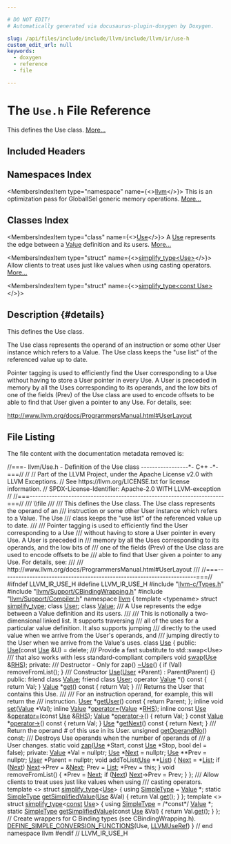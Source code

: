 ```yaml
---

# DO NOT EDIT!
# Automatically generated via docusaurus-plugin-doxygen by Doxygen.

slug: /api/files/include/include/llvm/include/llvm/ir/use-h
custom_edit_url: null
keywords:
  - doxygen
  - reference
  - file

---
```





# The `Use.h` File Reference

<DoxygenPage pluginConfig={pluginConfig}>

This defines the Use class. <a href="#details">More...</a>

## Included Headers

<IncludesList>
<IncludesListItem
  filePath="llvm-c/Types.h"
  permalink="/docs/api/files/include/include/llvm-c/types-h"
  isLocal="true" />
<IncludesListItem
  filePath="llvm/Support/CBindingWrapping.h"
  permalink="/docs/api/files/include/include/llvm/include/llvm/support/cbindingwrapping-h"
  isLocal="true" />
<IncludesListItem
  filePath="llvm/Support/Compiler.h"
  permalink="/docs/api/files/include/include/llvm/include/llvm/support/compiler-h"
  isLocal="true" />
</IncludesList>

## Namespaces Index

<MembersIndex>

<MembersIndexItem
  type="namespace"
  name={<><a href="/docs/api/namespaces/llvm">llvm</a></>}>
This is an optimization pass for GlobalISel generic memory operations. <a href="/docs/api/namespaces/llvm/#details">More...</a>
</MembersIndexItem>

</MembersIndex>

## Classes Index

<MembersIndex>

<MembersIndexItem
  type="class"
  name={<><a href="/docs/api/classes/llvm/use">Use</a></>}>
A <a href="/docs/api/classes/llvm/use">Use</a> represents the edge between a <a href="/docs/api/classes/llvm/value">Value</a> definition and its users. <a href="/docs/api/classes/llvm/use/#details">More...</a>
</MembersIndexItem>

<MembersIndexItem
  type="struct"
  name={<><a href="/docs/api/structs/llvm/simplify-type-27218edf7fb98a791934726f4ff31474">simplify_type&lt;Use&gt;</a></>}>
Allow clients to treat uses just like values when using casting operators. <a href="/docs/api/structs/llvm/simplify-type-27218edf7fb98a791934726f4ff31474/#details">More...</a>
</MembersIndexItem>

<MembersIndexItem
  type="struct"
  name={<><a href="/docs/api/structs/llvm/simplify-type-281e69781494059eea45e68051c37fd3">simplify_type&lt;const Use&gt;</a></>}>
</MembersIndexItem>

</MembersIndex>

## Description {#details}

This defines the Use class.

The Use class represents the operand of an instruction or some other User instance which refers to a Value. The Use class keeps the &quot;use list&quot; of the referenced value up to date.

Pointer tagging is used to efficiently find the User corresponding to a Use without having to store a User pointer in every Use. A User is preceded in memory by all the Uses corresponding to its operands, and the low bits of one of the fields (Prev) of the Use class are used to encode offsets to be able to find that User given a pointer to any Use. For details, see:

<a href="http://www.llvm.org/docs/ProgrammersManual.html#UserLayout">http://www.llvm.org/docs/ProgrammersManual.html#UserLayout</a>

## File Listing

The file content with the documentation metadata removed is:

<ProgramListing>

<Link id="l00001" /><CodeLine lineNumber="1"><span class="doxyHighlightComment">//===- llvm/Use.h - Definition of the Use class -----------------&#42;- C++ -&#42;-===//</span></CodeLine>
<Link id="l00002" /><CodeLine lineNumber="2"><span class="doxyHighlightComment">//</span></CodeLine>
<Link id="l00003" /><CodeLine lineNumber="3"><span class="doxyHighlightComment">// Part of the LLVM Project, under the Apache License v2.0 with LLVM Exceptions.</span></CodeLine>
<Link id="l00004" /><CodeLine lineNumber="4"><span class="doxyHighlightComment">// See https://llvm.org/LICENSE.txt for license information.</span></CodeLine>
<Link id="l00005" /><CodeLine lineNumber="5"><span class="doxyHighlightComment">// SPDX-License-Identifier: Apache-2.0 WITH LLVM-exception</span></CodeLine>
<Link id="l00006" /><CodeLine lineNumber="6"><span class="doxyHighlightComment">//</span></CodeLine>
<Link id="l00007" /><CodeLine lineNumber="7"><span class="doxyHighlightComment">//===----------------------------------------------------------------------===//</span></CodeLine>
<Link id="l00008" /><CodeLine lineNumber="8"><span class="doxyHighlightComment">/// \\file</span></CodeLine>
<Link id="l00009" /><CodeLine lineNumber="9"><span class="doxyHighlightComment">///</span></CodeLine>
<Link id="l00010" /><CodeLine lineNumber="10"><span class="doxyHighlightComment">/// This defines the Use class.  The Use class represents the operand of an</span></CodeLine>
<Link id="l00011" /><CodeLine lineNumber="11"><span class="doxyHighlightComment">/// instruction or some other User instance which refers to a Value.  The Use</span></CodeLine>
<Link id="l00012" /><CodeLine lineNumber="12"><span class="doxyHighlightComment">/// class keeps the &quot;use list&quot; of the referenced value up to date.</span></CodeLine>
<Link id="l00013" /><CodeLine lineNumber="13"><span class="doxyHighlightComment">///</span></CodeLine>
<Link id="l00014" /><CodeLine lineNumber="14"><span class="doxyHighlightComment">/// Pointer tagging is used to efficiently find the User corresponding to a Use</span></CodeLine>
<Link id="l00015" /><CodeLine lineNumber="15"><span class="doxyHighlightComment">/// without having to store a User pointer in every Use. A User is preceded in</span></CodeLine>
<Link id="l00016" /><CodeLine lineNumber="16"><span class="doxyHighlightComment">/// memory by all the Uses corresponding to its operands, and the low bits of</span></CodeLine>
<Link id="l00017" /><CodeLine lineNumber="17"><span class="doxyHighlightComment">/// one of the fields (Prev) of the Use class are used to encode offsets to be</span></CodeLine>
<Link id="l00018" /><CodeLine lineNumber="18"><span class="doxyHighlightComment">/// able to find that User given a pointer to any Use. For details, see:</span></CodeLine>
<Link id="l00019" /><CodeLine lineNumber="19"><span class="doxyHighlightComment">///</span></CodeLine>
<Link id="l00020" /><CodeLine lineNumber="20"><span class="doxyHighlightComment">///   http://www.llvm.org/docs/ProgrammersManual.html#UserLayout</span></CodeLine>
<Link id="l00021" /><CodeLine lineNumber="21"><span class="doxyHighlightComment">///</span></CodeLine>
<Link id="l00022" /><CodeLine lineNumber="22"><span class="doxyHighlightComment">//===----------------------------------------------------------------------===//</span></CodeLine>
<Link id="l00023" /><CodeLine lineNumber="23"></CodeLine>
<Link id="l00024" /><CodeLine lineNumber="24"><span class="doxyHighlightPreprocessor">#ifndef LLVM&#95;IR&#95;USE&#95;H</span></CodeLine>
<Link id="l00025" /><CodeLine lineNumber="25"><span class="doxyHighlightPreprocessor">#define LLVM&#95;IR&#95;USE&#95;H</span></CodeLine>
<Link id="l00026" /><CodeLine lineNumber="26"></CodeLine>
<Link id="l00027" /><CodeLine lineNumber="27"><span class="doxyHighlightPreprocessor">#include &quot;<a href="/docs/api/files/include/include/llvm-c/types-h">llvm-c/Types.h</a>&quot;</span></CodeLine>
<Link id="l00028" /><CodeLine lineNumber="28"><span class="doxyHighlightPreprocessor">#include &quot;<a href="/docs/api/files/include/include/llvm/include/llvm/support/cbindingwrapping-h">llvm/Support/CBindingWrapping.h</a>&quot;</span></CodeLine>
<Link id="l00029" /><CodeLine lineNumber="29"><span class="doxyHighlightPreprocessor">#include &quot;<a href="/docs/api/files/include/include/llvm/include/llvm/support/compiler-h">llvm/Support/Compiler.h</a>&quot;</span></CodeLine>
<Link id="l00030" /><CodeLine lineNumber="30"></CodeLine>
<Link id="l00031" /><CodeLine lineNumber="31"><span class="doxyHighlightKeyword">namespace </span><span class="doxyHighlight"><a href="/docs/api/namespaces/llvm">llvm</a> &#123;</span></CodeLine>
<Link id="l00032" /><CodeLine lineNumber="32"></CodeLine>
<Link id="l00033" /><CodeLine lineNumber="33"><span class="doxyHighlightKeyword">template</span><span class="doxyHighlight"> &lt;</span><span class="doxyHighlightKeyword">typename</span><span class="doxyHighlight">&gt; </span><span class="doxyHighlightKeyword">struct </span><span class="doxyHighlight"><a href="/docs/api/structs/llvm/simplify-type">simplify&#95;type</a>;</span></CodeLine>
<Link id="l00034" /><CodeLine lineNumber="34"><span class="doxyHighlightKeyword">class </span><span class="doxyHighlight"><a href="/docs/api/classes/llvm/user">User</a>;</span></CodeLine>
<Link id="l00035" /><CodeLine lineNumber="35"><span class="doxyHighlightKeyword">class </span><span class="doxyHighlight"><a href="/docs/api/classes/llvm/value">Value</a>;</span></CodeLine>
<Link id="l00036" /><CodeLine lineNumber="36"></CodeLine>
<Link id="l00037" /><CodeLine lineNumber="37"><span class="doxyHighlightComment">/// A Use represents the edge between a Value definition and its users.</span></CodeLine>
<Link id="l00038" /><CodeLine lineNumber="38"><span class="doxyHighlightComment">///</span></CodeLine>
<Link id="l00039" /><CodeLine lineNumber="39"><span class="doxyHighlightComment">/// This is notionally a two-dimensional linked list. It supports traversing</span></CodeLine>
<Link id="l00040" /><CodeLine lineNumber="40"><span class="doxyHighlightComment">/// all of the uses for a particular value definition. It also supports jumping</span></CodeLine>
<Link id="l00041" /><CodeLine lineNumber="41"><span class="doxyHighlightComment">/// directly to the used value when we arrive from the User&#39;s operands, and</span></CodeLine>
<Link id="l00042" /><CodeLine lineNumber="42"><span class="doxyHighlightComment">/// jumping directly to the User when we arrive from the Value&#39;s uses.</span></CodeLine>
<Link id="l00043" /><CodeLine lineNumber="43" lineLink="/docs/api/classes/llvm/use"><span class="doxyHighlightKeyword">class </span><span class="doxyHighlight"><a href="/docs/api/classes/llvm/use/#a5794eddf111636a89357ec2c4dfc600d">Use</a> &#123;</span></CodeLine>
<Link id="l00044" /><CodeLine lineNumber="44"><span class="doxyHighlightKeyword">public</span><span class="doxyHighlight">:</span></CodeLine>
<Link id="l00045" /><CodeLine lineNumber="45" lineLink="/docs/api/classes/llvm/use/#a5794eddf111636a89357ec2c4dfc600d"><span class="doxyHighlight">  <a href="/docs/api/classes/llvm/use/#a5794eddf111636a89357ec2c4dfc600d">Use</a>(</span><span class="doxyHighlightKeyword">const</span><span class="doxyHighlight"> <a href="/docs/api/classes/llvm/use/#a5794eddf111636a89357ec2c4dfc600d">Use</a> &amp;U) = </span><span class="doxyHighlightKeyword">delete</span><span class="doxyHighlight">;</span></CodeLine>
<Link id="l00046" /><CodeLine lineNumber="46"></CodeLine>
<Link id="l00047" /><CodeLine lineNumber="47"><span class="doxyHighlightComment">  /// Provide a fast substitute to std::swap&lt;Use&gt;</span></CodeLine>
<Link id="l00048" /><CodeLine lineNumber="48"><span class="doxyHighlightComment">  /// that also works with less standard-compliant compilers</span></CodeLine>
<Link id="l00049" /><CodeLine lineNumber="49"><span class="doxyHighlight">  </span><span class="doxyHighlightKeywordType">void</span><span class="doxyHighlight"> <a href="/docs/api/classes/llvm/use/#a571caa9e25e6854e940f5bd78b7d8c9b">swap</a>(<a href="/docs/api/classes/llvm/use/#a5794eddf111636a89357ec2c4dfc600d">Use</a> &amp;<a href="/docs/api/files/lib/lib/target/lib/target/x86/x86partialreduction-cpp/#a87b8bfbbe9d8f7146d7f20a5fb42efd0">RHS</a>);</span></CodeLine>
<Link id="l00050" /><CodeLine lineNumber="50"></CodeLine>
<Link id="l00051" /><CodeLine lineNumber="51"><span class="doxyHighlightKeyword">private</span><span class="doxyHighlight">:</span></CodeLine>
<Link id="l00052" /><CodeLine lineNumber="52"><span class="doxyHighlightComment">  /// Destructor - Only for zap()</span></CodeLine>
<Link id="l00053" /><CodeLine lineNumber="53"><span class="doxyHighlight">  <a href="/docs/api/classes/llvm/use/#a5794eddf111636a89357ec2c4dfc600d">~Use</a>() &#123;</span></CodeLine>
<Link id="l00054" /><CodeLine lineNumber="54"><span class="doxyHighlight">    </span><span class="doxyHighlightKeywordFlow">if</span><span class="doxyHighlight"> (Val)</span></CodeLine>
<Link id="l00055" /><CodeLine lineNumber="55"><span class="doxyHighlight">      removeFromList();</span></CodeLine>
<Link id="l00056" /><CodeLine lineNumber="56"><span class="doxyHighlight">  &#125;</span></CodeLine>
<Link id="l00057" /><CodeLine lineNumber="57"></CodeLine>
<Link id="l00058" /><CodeLine lineNumber="58"><span class="doxyHighlightComment">  /// Constructor</span></CodeLine>
<Link id="l00059" /><CodeLine lineNumber="59"><span class="doxyHighlight">  <a href="/docs/api/classes/llvm/use/#a5794eddf111636a89357ec2c4dfc600d">Use</a>(<a href="/docs/api/classes/llvm/user">User</a> &#42;Parent) : Parent(Parent) &#123;&#125;</span></CodeLine>
<Link id="l00060" /><CodeLine lineNumber="60"></CodeLine>
<Link id="l00061" /><CodeLine lineNumber="61"><span class="doxyHighlightKeyword">public</span><span class="doxyHighlight">:</span></CodeLine>
<Link id="l00062" /><CodeLine lineNumber="62" lineLink="/docs/api/classes/llvm/use/#aeceedf6e1a7d48a588516ce2b1983d6f"><span class="doxyHighlight">  </span><span class="doxyHighlightKeyword">friend</span><span class="doxyHighlight"> </span><span class="doxyHighlightKeyword">class </span><span class="doxyHighlight"><a href="/docs/api/classes/llvm/use/#aeceedf6e1a7d48a588516ce2b1983d6f">Value</a>;</span></CodeLine>
<Link id="l00063" /><CodeLine lineNumber="63" lineLink="/docs/api/classes/llvm/use/#a38c437d9dcaefebe4efaf0edf00c45de"><span class="doxyHighlight">  </span><span class="doxyHighlightKeyword">friend</span><span class="doxyHighlight"> </span><span class="doxyHighlightKeyword">class </span><span class="doxyHighlight"><a href="/docs/api/classes/llvm/use/#a38c437d9dcaefebe4efaf0edf00c45de">User</a>;</span></CodeLine>
<Link id="l00064" /><CodeLine lineNumber="64"></CodeLine>
<Link id="l00065" /><CodeLine lineNumber="65" lineLink="/docs/api/classes/llvm/use/#a008e3d16a9e6648481a0d2b1a61bffa4"><span class="doxyHighlight">  </span><span class="doxyHighlightKeyword">operator</span><span class="doxyHighlight"> <a href="/docs/api/classes/llvm/use/#aeceedf6e1a7d48a588516ce2b1983d6f">Value</a> &#42;() </span><span class="doxyHighlightKeyword">const</span><span class="doxyHighlight"> &#123; </span><span class="doxyHighlightKeywordFlow">return</span><span class="doxyHighlight"> Val; &#125;</span></CodeLine>
<Link id="l00066" /><CodeLine lineNumber="66" lineLink="/docs/api/classes/llvm/use/#ad77c21b5dd2c8765f87e3fb054d68def"><span class="doxyHighlight">  <a href="/docs/api/classes/llvm/use/#aeceedf6e1a7d48a588516ce2b1983d6f">Value</a> &#42;<a href="/docs/api/classes/llvm/use/#ad77c21b5dd2c8765f87e3fb054d68def">get</a>()</span><span class="doxyHighlightKeyword"> const </span><span class="doxyHighlight">&#123; </span><span class="doxyHighlightKeywordFlow">return</span><span class="doxyHighlight"> Val; &#125;</span></CodeLine>
<Link id="l00067" /><CodeLine lineNumber="67"></CodeLine>
<Link id="l00068" /><CodeLine lineNumber="68"><span class="doxyHighlightComment">  /// Returns the User that contains this Use.</span></CodeLine>
<Link id="l00069" /><CodeLine lineNumber="69"><span class="doxyHighlightComment">  ///</span></CodeLine>
<Link id="l00070" /><CodeLine lineNumber="70"><span class="doxyHighlightComment">  /// For an instruction operand, for example, this will return the</span></CodeLine>
<Link id="l00071" /><CodeLine lineNumber="71"><span class="doxyHighlightComment">  /// instruction.</span></CodeLine>
<Link id="l00072" /><CodeLine lineNumber="72" lineLink="/docs/api/classes/llvm/use/#a53a48d67682705c5f7f06ffc850fd622"><span class="doxyHighlight">  <a href="/docs/api/classes/llvm/use/#a38c437d9dcaefebe4efaf0edf00c45de">User</a> &#42;<a href="/docs/api/classes/llvm/use/#a53a48d67682705c5f7f06ffc850fd622">getUser</a>()</span><span class="doxyHighlightKeyword"> const </span><span class="doxyHighlight">&#123; </span><span class="doxyHighlightKeywordFlow">return</span><span class="doxyHighlight"> Parent; &#125;;</span></CodeLine>
<Link id="l00073" /><CodeLine lineNumber="73"></CodeLine>
<Link id="l00074" /><CodeLine lineNumber="74"><span class="doxyHighlight">  </span><span class="doxyHighlightKeyword">inline</span><span class="doxyHighlight"> </span><span class="doxyHighlightKeywordType">void</span><span class="doxyHighlight"> <a href="/docs/api/classes/llvm/use/#a40360b4fa7b8e6920a68e5a8a0814f1f">set</a>(<a href="/docs/api/classes/llvm/value">Value</a> &#42;Val);</span></CodeLine>
<Link id="l00075" /><CodeLine lineNumber="75"></CodeLine>
<Link id="l00076" /><CodeLine lineNumber="76"><span class="doxyHighlight">  </span><span class="doxyHighlightKeyword">inline</span><span class="doxyHighlight"> <a href="/docs/api/classes/llvm/value">Value</a> &#42;<a href="/docs/api/classes/llvm/use/#ada20e2dc9c9b0301ce74b2fc3f40b7ee">operator=</a>(<a href="/docs/api/classes/llvm/value">Value</a> &#42;<a href="/docs/api/files/lib/lib/target/lib/target/x86/x86partialreduction-cpp/#a87b8bfbbe9d8f7146d7f20a5fb42efd0">RHS</a>);</span></CodeLine>
<Link id="l00077" /><CodeLine lineNumber="77"><span class="doxyHighlight">  </span><span class="doxyHighlightKeyword">inline</span><span class="doxyHighlight"> </span><span class="doxyHighlightKeyword">const</span><span class="doxyHighlight"> <a href="/docs/api/classes/llvm/use">Use</a> &amp;<a href="/docs/api/classes/llvm/use/#ada20e2dc9c9b0301ce74b2fc3f40b7ee">operator=</a>(</span><span class="doxyHighlightKeyword">const</span><span class="doxyHighlight"> <a href="/docs/api/classes/llvm/use">Use</a> &amp;<a href="/docs/api/files/lib/lib/target/lib/target/x86/x86partialreduction-cpp/#a87b8bfbbe9d8f7146d7f20a5fb42efd0">RHS</a>);</span></CodeLine>
<Link id="l00078" /><CodeLine lineNumber="78"></CodeLine>
<Link id="l00079" /><CodeLine lineNumber="79" lineLink="/docs/api/classes/llvm/use/#a92763d56156cb84df0086a0e39f5e487"><span class="doxyHighlight">  <a href="/docs/api/classes/llvm/use/#aeceedf6e1a7d48a588516ce2b1983d6f">Value</a> &#42;<a href="/docs/api/classes/llvm/use/#a92763d56156cb84df0086a0e39f5e487">operator-&gt;</a>() &#123; </span><span class="doxyHighlightKeywordFlow">return</span><span class="doxyHighlight"> Val; &#125;</span></CodeLine>
<Link id="l00080" /><CodeLine lineNumber="80" lineLink="/docs/api/classes/llvm/use/#a3a1080f6345aafd5d4b863508deaab20"><span class="doxyHighlight">  </span><span class="doxyHighlightKeyword">const</span><span class="doxyHighlight"> <a href="/docs/api/classes/llvm/use/#aeceedf6e1a7d48a588516ce2b1983d6f">Value</a> &#42;<a href="/docs/api/classes/llvm/use/#a3a1080f6345aafd5d4b863508deaab20">operator-&gt;</a>()</span><span class="doxyHighlightKeyword"> const </span><span class="doxyHighlight">&#123; </span><span class="doxyHighlightKeywordFlow">return</span><span class="doxyHighlight"> Val; &#125;</span></CodeLine>
<Link id="l00081" /><CodeLine lineNumber="81"></CodeLine>
<Link id="l00082" /><CodeLine lineNumber="82" lineLink="/docs/api/classes/llvm/use/#ad32360b17f849df25d61b70bc82cc753"><span class="doxyHighlight">  <a href="/docs/api/classes/llvm/use/#a5794eddf111636a89357ec2c4dfc600d">Use</a> &#42;<a href="/docs/api/classes/llvm/use/#ad32360b17f849df25d61b70bc82cc753">getNext</a>()</span><span class="doxyHighlightKeyword"> const </span><span class="doxyHighlight">&#123; </span><span class="doxyHighlightKeywordFlow">return</span><span class="doxyHighlight"> Next; &#125;</span></CodeLine>
<Link id="l00083" /><CodeLine lineNumber="83"></CodeLine>
<Link id="l00084" /><CodeLine lineNumber="84"><span class="doxyHighlightComment">  /// Return the operand # of this use in its User.</span></CodeLine>
<Link id="l00085" /><CodeLine lineNumber="85"><span class="doxyHighlight">  </span><span class="doxyHighlightKeywordType">unsigned</span><span class="doxyHighlight"> <a href="/docs/api/classes/llvm/use/#a541187eb976df2189b40b3f62ed2cee0">getOperandNo</a>() </span><span class="doxyHighlightKeyword">const</span><span class="doxyHighlight">;</span></CodeLine>
<Link id="l00086" /><CodeLine lineNumber="86"></CodeLine>
<Link id="l00087" /><CodeLine lineNumber="87"><span class="doxyHighlightComment">  /// Destroys Use operands when the number of operands of</span></CodeLine>
<Link id="l00088" /><CodeLine lineNumber="88"><span class="doxyHighlightComment">  /// a User changes.</span></CodeLine>
<Link id="l00089" /><CodeLine lineNumber="89"><span class="doxyHighlight">  </span><span class="doxyHighlightKeyword">static</span><span class="doxyHighlight"> </span><span class="doxyHighlightKeywordType">void</span><span class="doxyHighlight"> <a href="/docs/api/classes/llvm/use/#a017fb8dfaf7591379bf7596ce0f196eb">zap</a>(<a href="/docs/api/classes/llvm/use">Use</a> &#42;Start, </span><span class="doxyHighlightKeyword">const</span><span class="doxyHighlight"> <a href="/docs/api/classes/llvm/use">Use</a> &#42;Stop, </span><span class="doxyHighlightKeywordType">bool</span><span class="doxyHighlight"> del = </span><span class="doxyHighlightKeyword">false</span><span class="doxyHighlight">);</span></CodeLine>
<Link id="l00090" /><CodeLine lineNumber="90"></CodeLine>
<Link id="l00091" /><CodeLine lineNumber="91"><span class="doxyHighlightKeyword">private</span><span class="doxyHighlight">:</span></CodeLine>
<Link id="l00092" /><CodeLine lineNumber="92"></CodeLine>
<Link id="l00093" /><CodeLine lineNumber="93"><span class="doxyHighlight">  <a href="/docs/api/classes/llvm/value">Value</a> &#42;Val = </span><span class="doxyHighlightKeyword">nullptr</span><span class="doxyHighlight">;</span></CodeLine>
<Link id="l00094" /><CodeLine lineNumber="94"><span class="doxyHighlight">  <a href="/docs/api/classes/llvm/use">Use</a> &#42;<a href="/docs/api/namespaces/llvm/#ab13c360340346d082b959b8cd79f2c1a">Next</a> = </span><span class="doxyHighlightKeyword">nullptr</span><span class="doxyHighlight">;</span></CodeLine>
<Link id="l00095" /><CodeLine lineNumber="95"><span class="doxyHighlight">  <a href="/docs/api/classes/llvm/use">Use</a> &#42;&#42;Prev = </span><span class="doxyHighlightKeyword">nullptr</span><span class="doxyHighlight">;</span></CodeLine>
<Link id="l00096" /><CodeLine lineNumber="96"><span class="doxyHighlight">  <a href="/docs/api/classes/llvm/user">User</a> &#42;Parent = </span><span class="doxyHighlightKeyword">nullptr</span><span class="doxyHighlight">;</span></CodeLine>
<Link id="l00097" /><CodeLine lineNumber="97"></CodeLine>
<Link id="l00098" /><CodeLine lineNumber="98"><span class="doxyHighlight">  </span><span class="doxyHighlightKeywordType">void</span><span class="doxyHighlight"> addToList(<a href="/docs/api/classes/llvm/use">Use</a> &#42;&#42;<a href="/docs/api/namespaces/llvm/#acefe92adee8725ad904c7c43649790e8a4ee29ca12c7d126654bd0e5275de6135">List</a>) &#123;</span></CodeLine>
<Link id="l00099" /><CodeLine lineNumber="99"><span class="doxyHighlight">    <a href="/docs/api/namespaces/llvm/#ab13c360340346d082b959b8cd79f2c1a">Next</a> = &#42;<a href="/docs/api/namespaces/llvm/#acefe92adee8725ad904c7c43649790e8a4ee29ca12c7d126654bd0e5275de6135">List</a>;</span></CodeLine>
<Link id="l00100" /><CodeLine lineNumber="100"><span class="doxyHighlight">    </span><span class="doxyHighlightKeywordFlow">if</span><span class="doxyHighlight"> (<a href="/docs/api/namespaces/llvm/#ab13c360340346d082b959b8cd79f2c1a">Next</a>)</span></CodeLine>
<Link id="l00101" /><CodeLine lineNumber="101"><span class="doxyHighlight">      <a href="/docs/api/namespaces/llvm/#ab13c360340346d082b959b8cd79f2c1a">Next</a>-&gt;Prev = &amp;<a href="/docs/api/namespaces/llvm/#ab13c360340346d082b959b8cd79f2c1a">Next</a>;</span></CodeLine>
<Link id="l00102" /><CodeLine lineNumber="102"><span class="doxyHighlight">    Prev = <a href="/docs/api/namespaces/llvm/#acefe92adee8725ad904c7c43649790e8a4ee29ca12c7d126654bd0e5275de6135">List</a>;</span></CodeLine>
<Link id="l00103" /><CodeLine lineNumber="103"><span class="doxyHighlight">    &#42;Prev = </span><span class="doxyHighlightKeyword">this</span><span class="doxyHighlight">;</span></CodeLine>
<Link id="l00104" /><CodeLine lineNumber="104"><span class="doxyHighlight">  &#125;</span></CodeLine>
<Link id="l00105" /><CodeLine lineNumber="105"></CodeLine>
<Link id="l00106" /><CodeLine lineNumber="106"><span class="doxyHighlight">  </span><span class="doxyHighlightKeywordType">void</span><span class="doxyHighlight"> removeFromList() &#123;</span></CodeLine>
<Link id="l00107" /><CodeLine lineNumber="107"><span class="doxyHighlight">    &#42;Prev = <a href="/docs/api/namespaces/llvm/#ab13c360340346d082b959b8cd79f2c1a">Next</a>;</span></CodeLine>
<Link id="l00108" /><CodeLine lineNumber="108"><span class="doxyHighlight">    </span><span class="doxyHighlightKeywordFlow">if</span><span class="doxyHighlight"> (<a href="/docs/api/namespaces/llvm/#ab13c360340346d082b959b8cd79f2c1a">Next</a>)</span></CodeLine>
<Link id="l00109" /><CodeLine lineNumber="109"><span class="doxyHighlight">      <a href="/docs/api/namespaces/llvm/#ab13c360340346d082b959b8cd79f2c1a">Next</a>-&gt;Prev = Prev;</span></CodeLine>
<Link id="l00110" /><CodeLine lineNumber="110"><span class="doxyHighlight">  &#125;</span></CodeLine>
<Link id="l00111" /><CodeLine lineNumber="111"><span class="doxyHighlight">&#125;;</span></CodeLine>
<Link id="l00112" /><CodeLine lineNumber="112"></CodeLine>
<Link id="l00113" /><CodeLine lineNumber="113"><span class="doxyHighlightComment">/// Allow clients to treat uses just like values when using</span></CodeLine>
<Link id="l00114" /><CodeLine lineNumber="114"><span class="doxyHighlightComment">/// casting operators.</span></CodeLine>
<Link id="l00115" /><CodeLine lineNumber="115" lineLink="/docs/api/structs/llvm/simplify-type-27218edf7fb98a791934726f4ff31474"><span class="doxyHighlightKeyword">template</span><span class="doxyHighlight"> &lt;&gt; </span><span class="doxyHighlightKeyword">struct </span><span class="doxyHighlight"><a href="/docs/api/structs/llvm/simplify-type">simplify&#95;type</a>&lt;<a href="/docs/api/classes/llvm/use">Use</a>&gt; &#123;</span></CodeLine>
<Link id="l00116" /><CodeLine lineNumber="116" lineLink="/docs/api/structs/llvm/simplify-type-27218edf7fb98a791934726f4ff31474/#adc3654879c6ed8cb52e90847f45ca2ed"><span class="doxyHighlight">  </span><span class="doxyHighlightKeyword">using </span><span class="doxyHighlight"><a href="/docs/api/structs/llvm/simplify-type-27218edf7fb98a791934726f4ff31474/#adc3654879c6ed8cb52e90847f45ca2ed">SimpleType</a> = <a href="/docs/api/classes/llvm/value">Value</a> &#42;;</span></CodeLine>
<Link id="l00117" /><CodeLine lineNumber="117"></CodeLine>
<Link id="l00118" /><CodeLine lineNumber="118" lineLink="/docs/api/structs/llvm/simplify-type-27218edf7fb98a791934726f4ff31474/#a96566c79e16938431d587d7e4347b231"><span class="doxyHighlight">  </span><span class="doxyHighlightKeyword">static</span><span class="doxyHighlight"> <a href="/docs/api/structs/llvm/simplify-type-27218edf7fb98a791934726f4ff31474/#adc3654879c6ed8cb52e90847f45ca2ed">SimpleType</a> <a href="/docs/api/structs/llvm/simplify-type-27218edf7fb98a791934726f4ff31474/#a96566c79e16938431d587d7e4347b231">getSimplifiedValue</a>(<a href="/docs/api/classes/llvm/use">Use</a> &amp;Val) &#123; </span><span class="doxyHighlightKeywordFlow">return</span><span class="doxyHighlight"> Val.<a href="/docs/api/classes/llvm/use/#ad77c21b5dd2c8765f87e3fb054d68def">get</a>(); &#125;</span></CodeLine>
<Link id="l00119" /><CodeLine lineNumber="119"><span class="doxyHighlight">&#125;;</span></CodeLine>
<Link id="l00120" /><CodeLine lineNumber="120" lineLink="/docs/api/structs/llvm/simplify-type-281e69781494059eea45e68051c37fd3"><span class="doxyHighlightKeyword">template</span><span class="doxyHighlight"> &lt;&gt; </span><span class="doxyHighlightKeyword">struct </span><span class="doxyHighlight"><a href="/docs/api/structs/llvm/simplify-type">simplify&#95;type</a>&lt;<a href="/docs/api/files/lib/lib/target/lib/target/aarch64/aarch64promoteconstant-cpp/#a90f8350fecae261c25be85d38b451bff">const</a> <a href="/docs/api/classes/llvm/use">Use</a>&gt; &#123;</span></CodeLine>
<Link id="l00121" /><CodeLine lineNumber="121" lineLink="/docs/api/structs/llvm/simplify-type-281e69781494059eea45e68051c37fd3/#a2ceb4de1ebffa2e519aba59191eae06a"><span class="doxyHighlight">  </span><span class="doxyHighlightKeyword">using </span><span class="doxyHighlight"><a href="/docs/api/structs/llvm/simplify-type-281e69781494059eea45e68051c37fd3/#a2ceb4de1ebffa2e519aba59191eae06a">SimpleType</a> = </span><span class="doxyHighlightComment">/&#42;const&#42;/</span><span class="doxyHighlight"> <a href="/docs/api/classes/llvm/value">Value</a> &#42;;</span></CodeLine>
<Link id="l00122" /><CodeLine lineNumber="122"></CodeLine>
<Link id="l00123" /><CodeLine lineNumber="123" lineLink="/docs/api/structs/llvm/simplify-type-281e69781494059eea45e68051c37fd3/#a37607e885539a5a68651cece02813964"><span class="doxyHighlight">  </span><span class="doxyHighlightKeyword">static</span><span class="doxyHighlight"> <a href="/docs/api/structs/llvm/simplify-type-281e69781494059eea45e68051c37fd3/#a2ceb4de1ebffa2e519aba59191eae06a">SimpleType</a> <a href="/docs/api/structs/llvm/simplify-type-281e69781494059eea45e68051c37fd3/#a37607e885539a5a68651cece02813964">getSimplifiedValue</a>(</span><span class="doxyHighlightKeyword">const</span><span class="doxyHighlight"> <a href="/docs/api/classes/llvm/use">Use</a> &amp;Val) &#123; </span><span class="doxyHighlightKeywordFlow">return</span><span class="doxyHighlight"> Val.<a href="/docs/api/classes/llvm/use/#ad77c21b5dd2c8765f87e3fb054d68def">get</a>(); &#125;</span></CodeLine>
<Link id="l00124" /><CodeLine lineNumber="124"><span class="doxyHighlight">&#125;;</span></CodeLine>
<Link id="l00125" /><CodeLine lineNumber="125"></CodeLine>
<Link id="l00126" /><CodeLine lineNumber="126"><span class="doxyHighlightComment">// Create wrappers for C Binding types (see CBindingWrapping.h).</span></CodeLine>
<Link id="l00127" /><CodeLine lineNumber="127"><span class="doxyHighlight"><a href="/docs/api/files/include/include/llvm/include/llvm/support/cbindingwrapping-h/#a65c769c08fa9fee7f298ad9c9eee5e05">DEFINE&#95;SIMPLE&#95;CONVERSION&#95;FUNCTIONS</a>(Use, <a href="/docs/api/groups/llvmcsupporttypes/#gab30423fe4582af30d65061fddc7398d7">LLVMUseRef</a>)</span></CodeLine>
<Link id="l00128" /><CodeLine lineNumber="128"></CodeLine>
<Link id="l00129" /><CodeLine lineNumber="129"><span class="doxyHighlight">&#125; </span><span class="doxyHighlightComment">// end namespace llvm</span></CodeLine>
<Link id="l00130" /><CodeLine lineNumber="130"></CodeLine>
<Link id="l00131" /><CodeLine lineNumber="131"><span class="doxyHighlightPreprocessor">#endif </span><span class="doxyHighlightComment">// LLVM&#95;IR&#95;USE&#95;H</span></CodeLine>

</ProgramListing>


</DoxygenPage>

